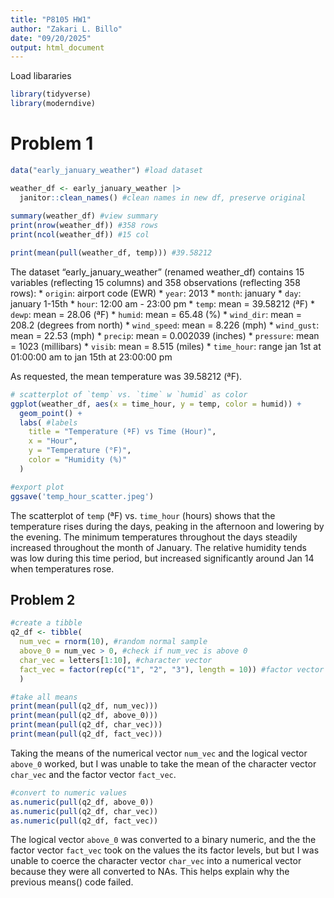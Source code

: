 ```yaml
---
title: "P8105 HW1"
author: "Zakari L. Billo"
date: "09/20/2025"
output: html_document
---
```


Load libararies

```r
library(tidyverse)
library(moderndive)
```

# Problem 1

```r
data("early_january_weather") #load dataset

weather_df <- early_january_weather |>
  janitor::clean_names() #clean names in new df, preserve original
  
summary(weather_df) #view summary
print(nrow(weather_df)) #358 rows
print(ncol(weather_df)) #15 col

print(mean(pull(weather_df, temp))) #39.58212
```

The dataset "early_january_weather" (renamed weather_df) contains 15 variables (reflecting 15 columns) and 358 observations (reflecting 358 rows):
* `origin`: airport code (EWR)
* `year`: 2013
* `month`: january
* `day`: january 1-15th
* `hour`: 12:00 am - 23:00 pm
* `temp`: mean = 39.58212 (ªF)
* `dewp`: mean = 28.06 (ªF)
* `humid`: mean = 65.48 (%)
* `wind_dir`: mean = 208.2 (degrees from north)
* `wind_speed`: mean = 8.226 (mph)
* `wind_gust`: mean = 22.53 (mph)
* `precip`: mean = 0.002039 (inches)
* `pressure`: mean = 1023 (millibars)
* `visib`: mean = 8.515 (miles)
* `time_hour`: range jan 1st at 01:00:00 am to jan 15th at 23:00:00 pm

As requested, the mean temperature was 39.58212 (ªF).

```r
# scatterplot of `temp` vs. `time` w `humid` as color
ggplot(weather_df, aes(x = time_hour, y = temp, color = humid)) +
  geom_point() +
  labs( #labels
    title = "Temperature (ªF) vs Time (Hour)",
    x = "Hour",
    y = "Temperature (°F)",
    color = "Humidity (%)"
  ) 

#export plot
ggsave('temp_hour_scatter.jpeg')
```

The scatterplot of `temp` (ªF) vs. `time_hour` (hours) shows that the temperature rises during the days, peaking in the afternoon and lowering by the evening. The minimum temperatures throughout the days steadily increased throughout the month of January. The relative humidity tends was low during this time period, but increased significantly around Jan 14 when temperatures rose. 

## Problem 2

```r
#create a tibble
q2_df <- tibble(
  num_vec = rnorm(10), #random normal sample 
  above_0 = num_vec > 0, #check if num_vec is above 0
  char_vec = letters[1:10], #character vector
  fact_vec = factor(rep(c("1", "2", "3"), length = 10)) #factor vector
  )

#take all means
print(mean(pull(q2_df, num_vec)))
print(mean(pull(q2_df, above_0)))
print(mean(pull(q2_df, char_vec)))
print(mean(pull(q2_df, fact_vec)))
```
Taking the means of the numerical vector `num_vec` and the logical vector `above_0` worked, but I was unable to take the mean of the character vector `char_vec` and the factor vector `fact_vec`.

```r
#convert to numeric values
as.numeric(pull(q2_df, above_0)) 
as.numeric(pull(q2_df, char_vec)) 
as.numeric(pull(q2_df, fact_vec))
```
The logical vector `above_0` was converted to a binary numeric, and the the factor vector `fact_vec` took on the values the its factor levels, but but I was unable to coerce the character vector `char_vec` into a numerical vector because they were all converted to NAs. This helps explain why the previous means() code failed.
